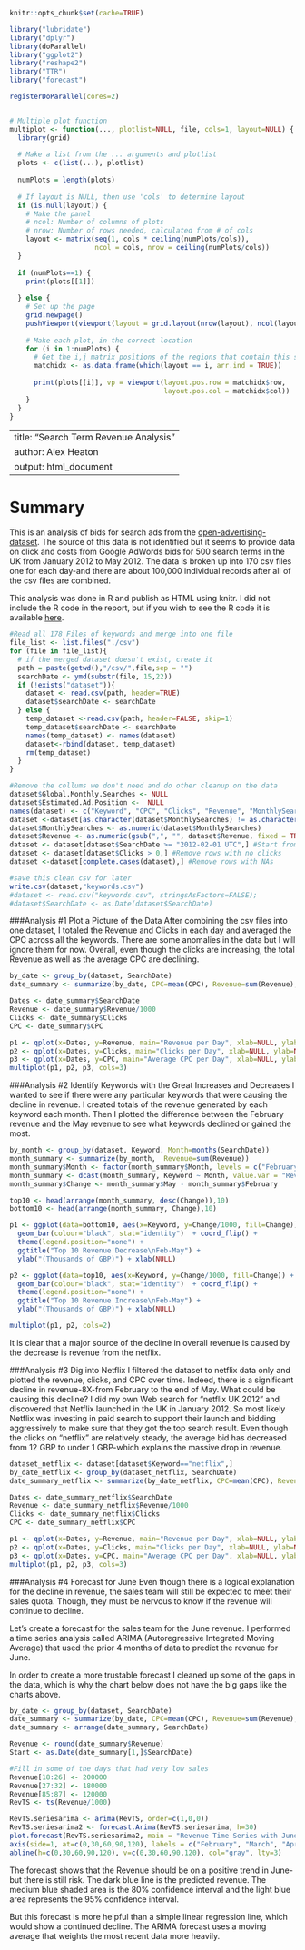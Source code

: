 ```r
knitr::opts_chunk$set(cache=TRUE)

library("lubridate")
library("dplyr")
library(doParallel)
library("ggplot2")
library("reshape2")
library("TTR")
library("forecast")

registerDoParallel(cores=2)


# Multiple plot function
multiplot <- function(..., plotlist=NULL, file, cols=1, layout=NULL) {
  library(grid)
  
  # Make a list from the ... arguments and plotlist
  plots <- c(list(...), plotlist)
  
  numPlots = length(plots)
  
  # If layout is NULL, then use 'cols' to determine layout
  if (is.null(layout)) {
    # Make the panel
    # ncol: Number of columns of plots
    # nrow: Number of rows needed, calculated from # of cols
    layout <- matrix(seq(1, cols * ceiling(numPlots/cols)),
                     ncol = cols, nrow = ceiling(numPlots/cols))
  }
  
  if (numPlots==1) {
    print(plots[[1]])
    
  } else {
    # Set up the page
    grid.newpage()
    pushViewport(viewport(layout = grid.layout(nrow(layout), ncol(layout))))
    
    # Make each plot, in the correct location
    for (i in 1:numPlots) {
      # Get the i,j matrix positions of the regions that contain this subplot
      matchidx <- as.data.frame(which(layout == i, arr.ind = TRUE))
      
      print(plots[[i]], vp = viewport(layout.pos.row = matchidx$row,
                                      layout.pos.col = matchidx$col))
    }
  }
}
```

---
title: "Search Term Revenue Analysis"
author: Alex Heaton
output: html_document
---
# Summary 
This is an analysis of bids for search ads from the [open-advertising-dataset](https://code.google.com/p/open-advertising-dataset/). The source of this data is not identified but it seems to provide data on click and costs from Google AdWords bids for 500 search terms in the UK from January 2012 to May 2012. The data is broken up into 170 csv files one for each day-and there are about 100,000 individual records after all of the csv files are combined.

This analysis was done in R and publish as HTML using knitr. I did not include the R code in the report, but if you wish to see the R code it is available [here](https://github.com/alexheat/SearchWords/blob/gh-pages/SearchWords.RMD).
```r
#Read all 178 Files of keywords and merge into one file
file_list <- list.files("./csv")
for (file in file_list){
  # if the merged dataset doesn't exist, create it
  path = paste(getwd(),"/csv/",file,sep = "")
  searchDate <- ymd(substr(file, 15,22))
  if (!exists("dataset")){
    dataset <- read.csv(path, header=TRUE)
    dataset$searchDate <- searchDate
  } else {
    temp_dataset <-read.csv(path, header=FALSE, skip=1)
    temp_dataset$searchDate <- searchDate
    names(temp_dataset) <- names(dataset)
    dataset<-rbind(dataset, temp_dataset)
    rm(temp_dataset)
  }
}

#Remove the collums we don't need and do other cleanup on the data
dataset$Global.Monthly.Searches <- NULL
dataset$Estimated.Ad.Position <-  NULL
names(dataset) <- c("Keyword", "CPC", "Clicks", "Revenue", "MonthlySearches", "SearchDate")
dataset <-dataset[as.character(dataset$MonthlySearches) != as.character("-"),] 
dataset$MonthlySearches <- as.numeric(dataset$MonthlySearches)
dataset$Revenue <- as.numeric(gsub(",", "", dataset$Revenue, fixed = TRUE)) 
dataset <- dataset[dataset$SearchDate >= "2012-02-01 UTC",] #Start from February because Jan data is not reliable
dataset <- dataset[dataset$Clicks > 0,] #Remove rows with no clicks
dataset <-dataset[complete.cases(dataset),] #Remove rows with NAs

#save this clean csv for later
write.csv(dataset,"keywords.csv")
#dataset <- read.csv("keywords.csv", stringsAsFactors=FALSE); 
#dataset$SearchDate <- as.Date(dataset$SearchDate)

```

###Analysis #1 Plot a Picture of the Data
After combining the csv files into one dataset, I totaled the Revenue and Clicks in each day and averaged the CPC across all the keywords. There are some anomalies in the data but I will ignore them for now. Overall, even though the clicks are increasing, the total Revenue as well as the average CPC are declining.

```r

by_date <- group_by(dataset, SearchDate)
date_summary <- summarize(by_date, CPC=mean(CPC), Revenue=sum(Revenue), Clicks=sum(Clicks))

Dates <- date_summary$SearchDate
Revenue <- date_summary$Revenue/1000
Clicks <- date_summary$Clicks
CPC <- date_summary$CPC

p1 <- qplot(x=Dates, y=Revenue, main="Revenue per Day", xlab=NULL, ylab=NULL)
p2 <- qplot(x=Dates, y=Clicks, main="Clicks per Day", xlab=NULL, ylab=NULL)
p3 <- qplot(x=Dates, y=CPC, main="Average CPC per Day", xlab=NULL, ylab=NULL)
multiplot(p1, p2, p3, cols=3)

```

###Analysis #2 Identify Keywords with the Great Increases and Decreases
I wanted to see if there were any particular keywords that were causing the decline in revenue. I created totals of the revenue generated by each keyword each month. Then I plotted the difference between the February revenue and the May revenue to see what keywords declined or gained the most. 

```r

by_month <- group_by(dataset, Keyword, Month=months(SearchDate))
month_summary <- summarize(by_month,  Revenue=sum(Revenue))
month_summary$Month <- factor(month_summary$Month, levels = c("February", "March", "April", "May"))
month_summary <- dcast(month_summary, Keyword ~ Month, value.var = "Revenue") #Create one collumn per month
month_summary$Change <- month_summary$May - month_summary$February

top10 <- head(arrange(month_summary, desc(Change)),10)
bottom10 <- head(arrange(month_summary, Change),10)

p1 <- ggplot(data=bottom10, aes(x=Keyword, y=Change/1000, fill=Change)) +
  geom_bar(colour="black", stat="identity")  + coord_flip() + 
  theme(legend.position="none") + 
  ggtitle("Top 10 Revenue Decrease\nFeb-May") +
  ylab("(Thousands of GBP)") + xlab(NULL)

p2 <- ggplot(data=top10, aes(x=Keyword, y=Change/1000, fill=Change)) +
  geom_bar(colour="black", stat="identity")  + coord_flip() + 
  theme(legend.position="none") + 
  ggtitle("Top 10 Revenue Increase\nFeb-May") +
  ylab("(Thousands of GBP)") + xlab(NULL)

multiplot(p1, p2, cols=2)
```

It is clear that a major source of the decline in overall revenue is caused by the decrease is revenue from the netflix.

###Analysis #3 Dig into Netflix 
I filtered the dataset to netflix data only and plotted the revenue, clicks, and CPC over time. Indeed, there is a significant decline in revenue-8X-from February to the end of May. What could be causing this decline? I did my own Web search for "netflix UK 2012" and discovered that Netflix launched in the UK in January 2012. So most likely Netflix was investing in paid search to support their launch and bidding aggressively to make sure that they got the top search result. Even though the clicks on "netflix" are relatively steady, the average bid has decreased from 12 GBP to under 1 GBP-which explains the massive drop in revenue.

```r
dataset_netflix <- dataset[dataset$Keyword=="netflix",]
by_date_netflix <- group_by(dataset_netflix, SearchDate)
date_summary_netflix <- summarize(by_date_netflix, CPC=mean(CPC), Revenue=sum(Revenue), Clicks=sum(Clicks))

Dates <- date_summary_netflix$SearchDate
Revenue <- date_summary_netflix$Revenue/1000
Clicks <- date_summary_netflix$Clicks
CPC <- date_summary_netflix$CPC

p1 <- qplot(x=Dates, y=Revenue, main="Revenue per Day", xlab=NULL, ylab=NULL)
p2 <- qplot(x=Dates, y=Clicks, main="Clicks per Day", xlab=NULL, ylab=NULL)
p3 <- qplot(x=Dates, y=CPC, main="Average CPC per Day", xlab=NULL, ylab=NULL)
multiplot(p1, p2, p3, cols=3)

```

###Analysis #4 Forecast for June
Even though there is a logical explanation for the decline in revenue, the sales team will still be expected to meet their sales quota. Though, they must be nervous to know if the revenue will continue to decline.

Let's create a forecast for the sales team for the June revenue. I performed a time series analysis called ARIMA (Autoregressive Integrated Moving Average) that used the prior 4 months of data to predict the revenue for June.

In order to create a more trustable forecast I cleaned up some of the gaps in the data, which is why the chart below does not have the big gaps like the charts above.

```r

by_date <- group_by(dataset, SearchDate)
date_summary <- summarize(by_date, CPC=mean(CPC), Revenue=sum(Revenue), Clicks=sum(Clicks))
date_summary <- arrange(date_summary, SearchDate)

Revenue <- round(date_summary$Revenue)
Start <- as.Date(date_summary[1,]$SearchDate)

#Fill in some of the days that had very low sales
Revenue[18:26] <- 200000
Revenue[27:32] <- 180000
Revenue[85:87] <- 120000
RevTS <- ts(Revenue/1000)

RevTS.seriesarima <- arima(RevTS, order=c(1,0,0))
RevTS.seriesarima2 <- forecast.Arima(RevTS.seriesarima, h=30)
plot.forecast(RevTS.seriesarima2, main = "Revenue Time Series with June Forcast", xaxt="n") 
axis(side=1, at=c(0,30,60,90,120), labels = c("February", "March", "April", "May", "June")) 
abline(h=c(0,30,60,90,120), v=c(0,30,60,90,120), col="gray", lty=3)
```

The forecast shows that the Revenue should be on a positive trend in June-but there is still risk. The dark blue line is the predicted revenue. The medium blue shaded area is the 80% confidence interval and the light blue area represents the 95% confidence interval. 

But this forecast is more helpful than a simple linear regression line, which would show a continued decline. The ARIMA forecast uses a moving average that weights the most recent data more heavily.
